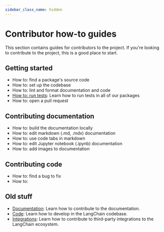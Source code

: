 ```yaml
---
sidebar_class_name: hidden
---
```

# Contributor how-to guides

This section contains guides for contributors to the project. If you're looking to contribute to the project, this is a good place to start.

## Getting started

- How to: find a package's source code
- How to: set up the codebase
- How to: lint and format documentation and code
- [How to: run tests](./testing.mdx): Learn how to run tests in all of our packages
- How to: open a pull request

## Contributing documentation

- How to: build the documentation locally
- How to: edit markdown (.md, .mdx) documentation
- How to: use code tabs in markdown
- How to: edit Jupyter notebook (.ipynb) documentation
- How to: add images to documentation

## Contributing code

- How to: find a bug to fix
- How to: 

## Old stuff
- [Documentation](./documentation.mdx): Learn how to contribute to the documentation.
- [Code](./code.mdx): Learn how to develop in the LangChain codebase.
- [Integrations](./integrations.mdx): Learn how to contribute to third-party integrations to the LangChain ecosystem.